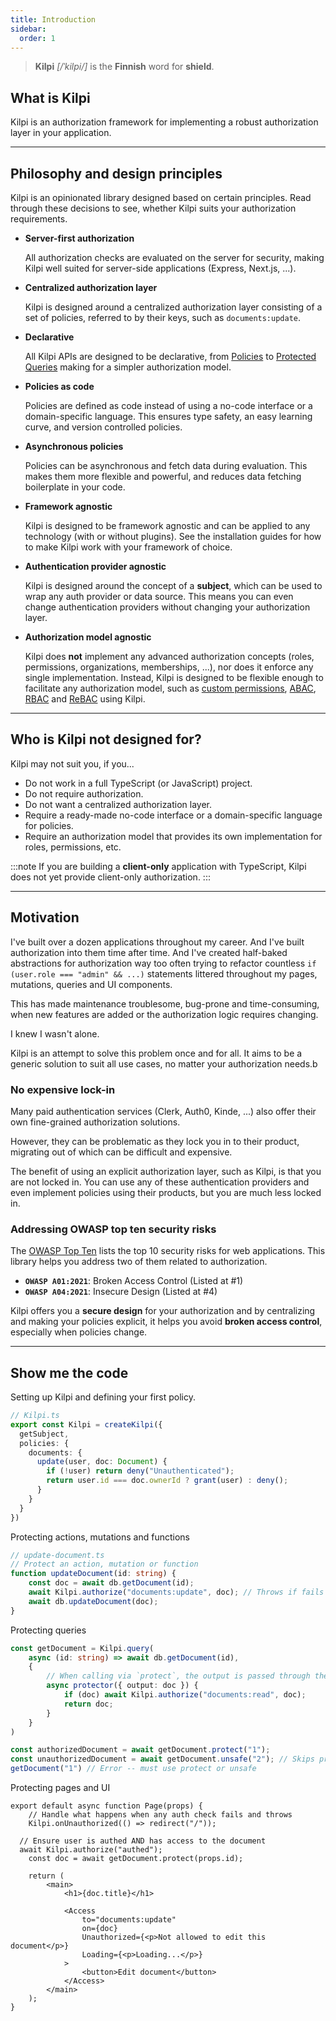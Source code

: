 ```yaml
---
title: Introduction
sidebar:
  order: 1
---
```



> **Kilpi** _[/ˈkilpi/]_ is the **Finnish** word for **shield**.


## What is Kilpi

Kilpi is an authorization framework for implementing a robust authorization layer in your application.

---

## Philosophy and design principles

Kilpi is an opinionated library designed based on certain principles. Read through these decisions to see, whether Kilpi suits your authorization requirements.

- **Server-first authorization**

  All authorization checks are evaluated on the server for security, making Kilpi well suited for server-side applications (Express, Next.js, ...).

- **Centralized authorization layer**

  Kilpi is designed around a centralized authorization layer consisting of a set of policies, referred to by their keys, such as `documents:update`. 

- **Declarative**

  All Kilpi APIs are designed to be declarative, from [Policies](/concepts/policy) to [Protected Queries](/concepts/protected-query) making for a simpler authorization model.

- **Policies as code**

  Policies are defined as code instead of using a no-code interface or a domain-specific language. This ensures type safety, an easy learning curve, and version controlled policies.

- **Asynchronous policies**

  Policies can be asynchronous and fetch data during evaluation. This makes them more flexible and powerful, and reduces data fetching boilerplate in your code.

- **Framework agnostic**

  Kilpi is designed to be framework agnostic and can be applied to any technology (with or without plugins). See the installation guides for how to make Kilpi work with your framework of choice.

- **Authentication provider agnostic**

  Kilpi is designed around the concept of a **subject**, which can be used to wrap any auth provider or data source. This means you can even change authentication providers without changing your authorization layer.

- **Authorization model agnostic**

  Kilpi does **not** implement any advanced authorization concepts (roles, permissions, organizations, memberships, ...), nor does it enforce any single implementation. Instead, Kilpi is designed to be flexible enough to facilitate any authorization model, such as [custom permissions](/advanced/permissions), [ABAC](/advanced/abac), [RBAC](/advanced/rbac) and [ReBAC](/advanced/rebac) using Kilpi.

---

## Who is Kilpi not designed for?

Kilpi may not suit you, if you...

- Do not work in a full TypeScript (or JavaScript) project.
- Do not require authorization.
- Do not want a centralized authorization layer.
- Require a ready-made no-code interface or a domain-specific language for policies.
- Require an authorization model that provides its own implementation for roles, permissions, etc.

:::note
If you are building a **client-only** application with TypeScript, Kilpi does not yet provide client-only authorization.
:::

---

## Motivation

I've built over a dozen applications throughout my career. And I've built authorization into them time after time. And I've created half-baked abstractions for authorization way too often trying to refactor countless `if (user.role === "admin" && ...)` statements littered throughout my pages, mutations, queries and UI components.

This has made maintenance troublesome, bug-prone and time-consuming, when new features are added or the authorization logic requires changing.

I knew I wasn't alone.

Kilpi is an attempt to solve this problem once and for all. It aims to be a generic solution to suit all use cases, no matter your authorization needs.b

### No expensive lock-in

Many paid authentication services (Clerk, Auth0, Kinde, ...) also offer their own fine-grained authorization solutions.

However, they can be problematic as they lock you in to their product, migrating out of which can be difficult and expensive.

The benefit of using an explicit authorization layer, such as Kilpi, is that you are not locked in. You can use any of these authentication providers and even implement policies using their products, but you are much less locked in.

### Addressing OWASP top ten security risks

The [OWASP Top Ten](https://owasp.org/www-project-top-ten/) lists the top 10 security risks for web applications. This library helps you address two of them related to authorization.

- **`OWASP A01:2021`**: Broken Access Control (Listed at #1)
- **`OWASP A04:2021`**: Insecure Design (Listed at #4)

Kilpi offers you a **secure design** for your authorization and by centralizing and making your policies explicit, it helps you avoid **broken access control**, especially when policies change. 

---

## Show me the code

Setting up Kilpi and defining your first policy.

```ts
// Kilpi.ts
export const Kilpi = createKilpi({ 
  getSubject, 
  policies: {
    documents: {
      update(user, doc: Document) {
        if (!user) return deny("Unauthenticated");
        return user.id === doc.ownerId ? grant(user) : deny();
      }
    }
  }
})
```

Protecting actions, mutations and functions

```ts
// update-document.ts
// Protect an action, mutation or function
function updateDocument(id: string) {
	const doc = await db.getDocument(id);
	await Kilpi.authorize("documents:update", doc); // Throws if fails
	await db.updateDocument(doc);
}
```

Protecting queries

```ts
const getDocument = Kilpi.query(
	async (id: string) => await db.getDocument(id),
	{
		// When calling via `protect`, the output is passed through the protector
		async protector({ output: doc }) {
			if (doc) await Kilpi.authorize("documents:read", doc);
			return doc;
		}
	}
)

const authorizedDocument = await getDocument.protect("1");
const unauthorizedDocument = await getDocument.unsafe("2"); // Skips protector
getDocument("1") // Error -- must use protect or unsafe
```

Protecting pages and UI

```tsx
export default async function Page(props) {
	// Handle what happens when any auth check fails and throws
	Kilpi.onUnauthorized(() => redirect("/")); 

  // Ensure user is authed AND has access to the document
  await Kilpi.authorize("authed");
	const doc = await getDocument.protect(props.id);

	return (
		<main>
			<h1>{doc.title}</h1>
			
			<Access
				to="documents:update"
				on={doc}
				Unauthorized={<p>Not allowed to edit this document</p>}
				Loading={<p>Loading...</p>}
			>
				<button>Edit document</button>
			</Access>
		</main>
	);
}
```

